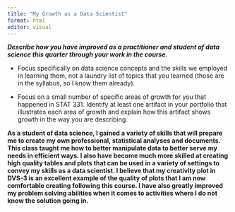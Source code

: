 ```yaml
---
title: "My Growth as a Data Scientist"
format: html
editor: visual
---
```


***Describe how you have improved as a practitioner and student of data science this quarter through your work in the course.***

-   Focus specifically on data science concepts and the skills we employed in learning them, not a laundry list of topics that you learned (those are in the syllabus, so I know them already).

-   Focus on a small number of specific areas of growth for you that happened in STAT 331. Identify at least one artifact in your portfolio that illustrates each area of growth and explain how this artifact shows growth in the way you are describing.

**As a student of data science, I gained a variety of skills that will prepare me to create my own professional, statistical analyses and documents. This class taught me how to better manipulate data to better serve my needs in efficient ways. I also have become much more skilled at creating high quality tables and plots that can be used in a variety of settings to convey my skills as a data scientist. I believe that my creativity plot in DVS-3 is an excellent example of the quality of plots that I am now comfortable creating following this course. I have also greatly improved my problem solving abilities when it comes to activities where I do not know the solution going in.**

